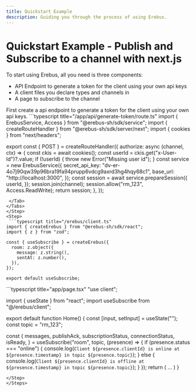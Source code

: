 ```yaml
---
title: Quickstart Example
description: Guiding you through the process of using Erebus.
---
```



# Quickstart Example - Publish and Subscribe to a channel with next.js
To start using Erebus, all you need is three components:
- API Endpoint to generate a token for the client using your own api keys
- A client files you declare types and channels in
- A page to subscribe to the channel

<Steps>

<Step>
First create a api endpoint to generate a token for the client using your own api keys.
<Tabs items={["next-js"]}>
  <Tab value="next-js">
 ```typescript title="/app/api/generate-token/route.ts"
import { ErebusService, Access } from "@erebus-sh/sdk/service";
import { createRouteHandler } from "@erebus-sh/sdk/server/next";
import { cookies } from "next/headers";

export const { POST } = createRouteHandler({
  authorize: async (channel, ctx) => {
    const ckis = await cookies();
    const userId = ckis.get("x-User-Id")?.value;
    if (!userId) {
      throw new Error("Missing user id");
    }
    const service = new ErebusService({
      secret_api_key: "dv-er-4o7j90qw39p96bra19fa94prupp6vdcg9axrd3hg4hqy68c1",
      base_url: "http://localhost:3000",
    });
    const session = await service.prepareSession({
      userId,
    });
    session.join(channel);
    session.allow("rm_123", Access.ReadWrite);
    return session;
  },
});
``` 
 </Tab>
</Tabs>
</Step>
<Step>
 ```typescript title="/erebus/client.ts"
import { createErebus } from "@erebus-sh/sdk/react";
import { z } from "zod";

const { useSubscribe } = createErebus({
  room: z.object({
    message: z.string(),
    sentAt: z.number(),
  }),
});

export default useSubscribe;
```
</Step>


<Step>
 ```typescript title="app/page.tsx"
"use client";

import { useState } from "react";
import useSubscribe from "@/erebus/client";

export default function Home() {
  const [input, setInput] = useState("");
  const topic = "rm_123";

  const {
    messages,
    publishAck,
    subscriptionStatus,
    connectionStatus,
    isReady,
  } = useSubscribe("room", topic, (presence) => {
    if (presence.status === "online") {
      console.log(`Client ${presence.clientId} is online at ${presence.timestamp} in topic ${presence.topic}`);
    } else {
      console.log(`Client ${presence.clientId} is offline at ${presence.timestamp} in topic ${presence.topic}`);
    }
  });
  return (
    ...
  )
}
```
</Step>
</Steps>